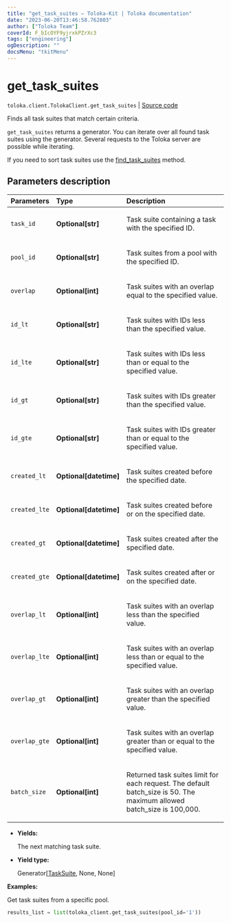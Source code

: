 ```yaml
---
title: "get_task_suites — Toloka-Kit | Toloka documentation"
date: "2023-06-20T13:46:58.762803"
author: ["Toloka Team"]
coverId: F_bIcOYF9yjrxkPZrXc3
tags: ["engineering"]
ogDescription: ""
docsMenu: "tkitMenu"
---
```


# get_task_suites

`toloka.client.TolokaClient.get_task_suites` | [Source code](https://github.com/Toloka/toloka-kit/blob/v1.2.0/src/client/__init__.py#L2747)

Finds all task suites that match certain criteria.

`get_task_suites` returns a generator. You can iterate over all found task suites using the generator. Several requests to the Toloka server are possible while iterating.

If you need to sort task suites use the [find_task_suites](/docs/toloka-kit/reference/toloka.client.TolokaClient.find_task_suites) method.

## Parameters description

| Parameters | Type | Description |
| :----------| :----| :-----------|
`task_id`|**Optional\[str\]**|<p>Task suite containing a task with the specified ID.</p>
`pool_id`|**Optional\[str\]**|<p>Task suites from a pool with the specified ID.</p>
`overlap`|**Optional\[int\]**|<p>Task suites with an overlap equal to the specified value.</p>
`id_lt`|**Optional\[str\]**|<p>Task suites with IDs less than the specified value.</p>
`id_lte`|**Optional\[str\]**|<p>Task suites with IDs less than or equal to the specified value.</p>
`id_gt`|**Optional\[str\]**|<p>Task suites with IDs greater than the specified value.</p>
`id_gte`|**Optional\[str\]**|<p>Task suites with IDs greater than or equal to the specified value.</p>
`created_lt`|**Optional\[datetime\]**|<p>Task suites created before the specified date.</p>
`created_lte`|**Optional\[datetime\]**|<p>Task suites created before or on the specified date.</p>
`created_gt`|**Optional\[datetime\]**|<p>Task suites created after the specified date.</p>
`created_gte`|**Optional\[datetime\]**|<p>Task suites created after or on the specified date.</p>
`overlap_lt`|**Optional\[int\]**|<p>Task suites with an overlap less than the specified value.</p>
`overlap_lte`|**Optional\[int\]**|<p>Task suites with an overlap less than or equal to the specified value.</p>
`overlap_gt`|**Optional\[int\]**|<p>Task suites with an overlap greater than the specified value.</p>
`overlap_gte`|**Optional\[int\]**|<p>Task suites with an overlap greater than or equal to the specified value.</p>
`batch_size`|**Optional\[int\]**|<p>Returned task suites limit for each request. The default batch_size is 50. The maximum allowed batch_size is 100,000.</p>

* **Yields:**

  The next matching task suite.

* **Yield type:**

  Generator\[[TaskSuite](/docs/toloka-kit/reference/toloka.client.task_suite.TaskSuite), None, None\]

**Examples:**

Get task suites from a specific pool.

```python
results_list = list(toloka_client.get_task_suites(pool_id='1'))
```